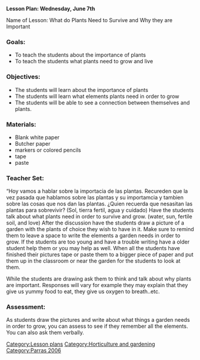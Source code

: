 {{TOCright}}
'''Lesson Plan: Wednesday, June 7th'''

Name of Lesson: What do Plants Need to Survive and Why they are Important

===Goals:=== 

*To teach the students about the importance of plants
*To teach the students what plants need to grow and live 

===Objectives:===  

*The students will learn about the importance of plants 
*The students will learn what elements plants need in order to grow
*The students will be able to see a connection between themselves and plants.

===Materials:===  
*Blank white paper
*Butcher paper
*markers or colored pencils
*tape
*paste

===Teacher Set:=== 

“Hoy vamos a hablar sobre la importacia de las plantas.  Recureden que la vez pasada que hablamos sobre las plantas y su importamcia y tambien sobre las cosas que nos dan las plantas.  ¿Quien recuerda que nesasitan las plantas para sobrevivir? (Sol, tierra fertil, agua y cuidado)
Have the students talk about what plants need in order to survive and grow. (water, sun, fertile soil, and love)
After the discussion have the students draw a picture of a garden with the plants of choice they wish to have in it.  Make sure to remind them to leave a space to write the elements a garden needs in order to grow.  If the students are too young and have a trouble writing have a older student help them or you may help as well.  When all the students have finished their pictures tape or paste them to a bigger piece of paper and put them up in the classroom or near the garden for the students to look at them.

While the students are drawing ask them to think and talk about why plants are important. Responses will vary for example they may explain that they give us yummy food to eat, they give us oxygen to breath..etc. 

===Assessment:===  

As students draw the pictures and write about what things a garden needs in order to grow, you can assess to see if they remember all the elements. You can also ask them verbally.

[[Category:Lesson plans]]
[[Category:Horticulture and gardening]]
[[Category:Parras 2006]]